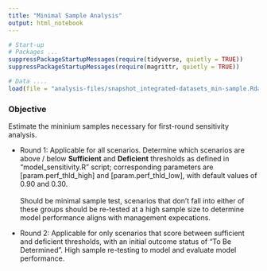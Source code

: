 ```yaml
---
title: "Minimal Sample Analysis"
output: html_notebook
---
```


```r
# Start-up
# Packages ...
suppressPackageStartupMessages(require(tidyverse, quietly = TRUE))
suppressPackageStartupMessages(require(magrittr, quietly = TRUE))

# Data ....
load(file = "analysis-files/snapshot_integrated-datasets_min-sample.Rdata") # 500 samples per scenario run

```

### Objective

Estimate the mininium samples necessary for first-round sensitivity analysis.

-   Round 1: Applicable for all scenarios. Determine which scenarios are above / below **Sufficient** and **Deficient** thresholds as defined in "model_sensitivity.R" script; corresponding parameters are [param.perf_thld_high] and [param.perf_thld_low], with default values of 0.90 and 0.30.\
    \
    Should be minimal sample test, scenarios that don't fall into either of these groups should be re-tested at a high sample size to determine model performance aligns with management expecations.

-   Round 2: Applicable for only scenarios that score between sufficient and deficient thresholds, with an initial outcome status of "To Be Determined". High sample re-testing to model and evaluate model performance.
